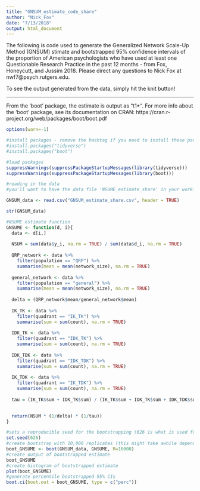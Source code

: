 ```yaml
---
title: "GNSUM_estimate_code_share"
author: "Nick_Fox"
date: "7/13/2018"
output: html_document
---
```


The following is code used to generate the Generalized Network Scale-Up Method (GNSUM) stimate and bootstrapped 95% confidence intervals of the proportion of American psychologists who have used at least one Questionable Research Practice in the past 12 months -  from Fox, Honeycutt, and Jussim 2018.  Please direct any questions to Nick Fox at nwf7@psych.rutgers.edu.

To see the output generated from the data, simply hit the knit button!

---------

From the 'boot' package, the estimate is output as "t1*".  For more info about the 'boot' package, see its documentation on CRAN: https://cran.r-project.org/web/packages/boot/boot.pdf

```r
options(warn=-1)

#install packages - remove the hashtag if you need to install these packages, otherwise keep them hashed out.
#install.packages("tidyverse")
#install.packages("boot")

#load packages
suppressWarnings(suppressPackageStartupMessages(library(tidyverse)))
suppressWarnings(suppressPackageStartupMessages(library(boot)))

```

```r

#reading in the data
#you'll want to have the data file 'NSUME_estimate_share' in your working directory.

GNSUM_data <- read.csv("GNSUM_estimate_share.csv", header = TRUE)

str(GNSUM_data)

```

```r
#NSUME estimate function
GNSUME <- function(d, i){
  data <- d[i,]
  
  NSUM = sum(data$y_i, na.rm = TRUE) / sum(data$d_i, na.rm = TRUE)
  
  QRP_network <- data %>%
    filter(population == "QRP") %>% 
    summarise(mean = mean(network_size), na.rm = TRUE)
  
  general_network <- data %>%
    filter(population == "general") %>% 
    summarise(mean = mean(network_size), na.rm = TRUE)
  
  delta = (QRP_network$mean/general_network$mean)
  
  IK_TK <- data %>% 
    filter(quadrant == "IK_TK") %>% 
    summarise(sum = sum(count), na.rm = TRUE)
  
  IDK_TK <- data %>% 
    filter(quadrant == "IDK_TK") %>% 
    summarise(sum = sum(count), na.rm = TRUE)
  
  IDK_TDK <- data %>%
    filter(quadrant == "IDK_TDK") %>% 
    summarise(sum = sum(count), na.rm = TRUE)
  
  IK_TDK <- data %>%
    filter(quadrant == "IK_TDK") %>% 
    summarise(sum = sum(count), na.rm = TRUE)
  
  tau = (IK_TK$sum + IDK_TK$sum) / (IK_TK$sum + IDK_TK$sum + IDK_TDK$sum + IK_TDK$sum)

  
  return(NSUM * (1/delta) * (1/tau))
}

```


```r
#sets a reproducible seed for the bootstrapping (626 is what is used for the publication)
set.seed(626)
#create bootstrap with 10,000 replicates (this might take awhile depending on your comptuer)
boot_GNSUME <- boot(GNSUM_data, GNSUME, R=10000)
#create output of bootstrapped estimate
boot_GNSUME
#create histogram of bootstrapped estimate
plot(boot_GNSUME)
#generate percentile bootstrapped 95% CIs
boot.ci(boot.out = boot_GNSUME, type = c("perc"))

```
